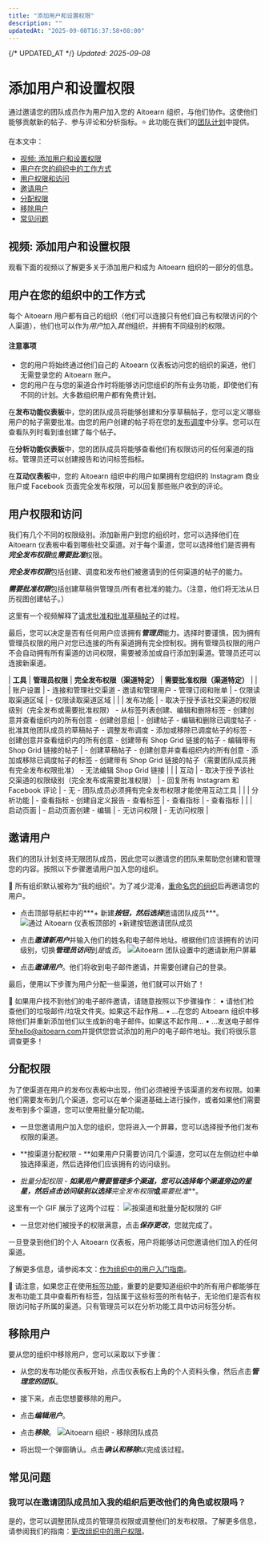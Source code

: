```yaml
---
title: "添加用户和设置权限"
description: ""
updatedAt: "2025-09-08T16:37:58+08:00"
---
```

{/* UPDATED_AT */}
_Updated: 2025-09-08_

# 添加用户和设置权限

通过邀请您的团队成员作为用户加入您的 Aitoearn 组织，与他们协作。这使他们能够贡献新的帖子、参与评论和分析指标。⭐️ 此功能在我们的[团队计划](https://aitoearn.helpscoutdocs.com/article/595-features-available-on-each-aitoearn-plan)中提供。

在本文中：
- [视频: 添加用户和设置权限](#添加用户和设置权限视频-iS66c)
- [用户在您的组织中的工作方式](#h_01EJGFQ1G262ZRC188AQDXDVDY)
- [用户权限和访问](#h_01EJGFT20P5NVRX8N5QNMNNPHC)
- [邀请用户](#h_a374af7f-8c95-4edb-ab97-0e12dc4b217d)
- [分配权限](#Assigning-权限s-BxNSK)
- [移除用户](#Removing-用户s-Ru7Yr)
- [常见问题](#FAQ-C3CZx)

## 视频: 添加用户和设置权限

观看下面的视频以了解更多关于添加用户和成为 Aitoearn 组织的一部分的信息。

## 用户在您的组织中的工作方式

每个 Aitoearn 用户都有自己的组织（他们可以连接只有他们自己有权限访问的个人渠道），他们也可以作为*用户*加入*其他*组织，并拥有不同级别的权限。

#### 注意事项
- 您的用户将始终通过他们自己的 Aitoearn 仪表板访问您的组织的渠道，他们无需登录您的 Aitoearn 账户。
- 您的用户在与您的渠道合作时将能够访问您组织的所有业务功能，即使他们有不同的计划。大多数组织用户都有免费计划。

在**发布功能仪表板**中，您的团队成员将能够创建和分享草稿帖子，您可以定义哪些用户的帖子需要批准。由您的用户创建的帖子将在您的[发布调度](https://aitoearn.helpscoutdocs.com/article/514-setting-up-your-timezones-and-posting-schedules)中分享。您可以在查看队列时看到谁创建了每个帖子。

在**分析功能仪表板**中，您的团队成员将能够查看他们有权限访问的任何渠道的指标。管理员还可以创建报告和访问标签指标。

在**互动仪表板**中，您的 Aitoearn 组织中的用户如果拥有您组织的 Instagram 商业账户或 Facebook 页面完全发布权限，可以回复那些账户收到的评论。

## 用户权限和访问

我们有几个不同的权限级别。添加新用户到您的组织时，您可以选择他们在 Aitoearn 仪表板中看到哪些社交渠道。对于每个渠道，您可以选择他们是否拥有***完全发布权限***或***需要批准***权限。

***完全发布权限***包括创建、调度和发布他们被邀请到的任何渠道的帖子的能力。

***需要批准权限***包括创建草稿供管理员/所有者批准的能力。（注意，他们将无法从日历视图创建帖子。）

这里有一个视频解释了[请求批准和批准草稿帖子](https://support.aitoearn.com//support.aitoearn.com/article/665-managing-and-approving-draft-posts#01EKCQWCD3GENS0BW0QGHD6KJQ)的过程。

最后，您可以决定是否有任何用户应该拥有***管理员***能力。选择时要谨慎，因为拥有管理员权限的用户对您已连接的所有渠道拥有完全控制权。拥有管理员权限的用户不会自动拥有所有渠道的访问权限，需要被添加或自行添加到渠道。管理员还可以连接新渠道。

| **工具** | **管理员权限** | **完全发布权限（渠道特定）** | **需要批准权限（渠道特定）** |
| | 账户设置 | - 连接和管理社交渠道 - 邀请和管理用户 - 管理订阅和账单 | - 仅限读取渠道区域 | - 仅限读取渠道区域 |
| | 发布功能 | - 取决于授予该社交渠道的权限级别（完全发布或需要批准权限） - 从标签列表创建、编辑和删除标签 - 创建创意并查看组织内的所有创意 - 创建创意组 | - 创建帖子 - 编辑和删除已调度帖子 - 批准其他团队成员的草稿帖子 - 调整发布调度 - 添加或移除已调度帖子的标签 - 创建创意并查看组织内的所有创意 - 创建带有 Shop Grid 链接的帖子 - 编辑带有 Shop Grid 链接的帖子 | - 创建草稿帖子 - 创建创意并查看组织内的所有创意 - 添加或移除已调度帖子的标签 - 创建带有 Shop Grid 链接的帖子（需要团队成员拥有完全发布权限批准） - 无法编辑 Shop Grid 链接 |
| | 互动 | - 取决于授予该社交渠道的权限级别（完全发布或需要批准权限） | - 回复所有 Instagram 和 Facebook 评论 | - 无 - 团队成员必须拥有完全发布权限才能使用互动工具 |
| | 分析功能 | - 查看指标 - 创建自定义报告 - 查看标签 | - 查看指标 | - 查看指标 |
| | 启动页面 | - 启动页面创建 - 编辑 | - 无访问权限 | - 无访问权限 |

## 邀请用户

我们的团队计划支持无限团队成员，因此您可以邀请您的团队来帮助您创建和管理您的内容。按照以下步骤邀请用户加入您的组织。

📝 所有组织默认被称为“我的组织”。为了减少混淆，[重命名您的组织](http://aitoearn.helpscoutdocs.com/article/669-renaming-your-aitoearn-organization)后再邀请您的用户。

- 点击顶部导航栏中的***+ 新建***按钮，然后选择***邀请团队成员***。
![通过 Aitoearn 仪表板顶部的 +新建按钮邀请团队成员](//d33v4339jhl8k0.cloudfront.net/docs/assets/64cb6cf86d4a3e191f237e66/images/66c3a4748919a15d1b1d3496/file-P3Gc8uMDp8.jpg)

- 点击***邀请新用户***并输入他们的姓名和电子邮件地址。根据他们应该拥有的访问级别，切换***管理员访问***到*是*或*否*。
![Aitoearn 团队设置中的邀请新用户屏幕](//d33v4339jhl8k0.cloudfront.net/docs/assets/64cb6cf86d4a3e191f237e66/images/6863dce2d4820f27313e3d16/file-bbqP4hPStM.png)

- 点击***邀请用户***。他们将收到电子邮件邀请，并需要创建自己的登录。

最后，使用以下步骤为用户分配一些渠道，他们就可以开始了！

📝 如果用户找不到他们的电子邮件邀请，请随意按照以下步骤操作：
• 请他们检查他们的垃圾邮件/垃圾文件夹。如果这不起作用...
• ...在您的 Aitoearn 组织中移除他们并重新添加他们以生成新的电子邮件。如果这不起作用...
• ...发送电子邮件至[hello@aitoearn.com](mailto:hello@aitoearn.com)并提供您尝试添加的用户的电子邮件地址。我们将很乐意调查更多！

## 分配权限

为了使渠道在用户的发布仪表板中出现，他们必须被授予该渠道的发布权限。如果他们需要发布到几个渠道，您可以在单个渠道基础上进行操作，或者如果他们需要发布到多个渠道，您可以使用批量分配功能。

- 一旦您邀请用户加入您的组织，您将进入一个屏幕，您可以选择授予他们发布权限的渠道。

- **按渠道分配权限 - **如果用户只需要访问几个渠道，您可以在左侧边栏中单独选择渠道，然后选择他们应该拥有的访问级别。

- **批量分配权限 - **如果用户需要管理多个渠道，您可以选择每个渠道旁边的星星，然后点击访问级别以选择***完全发布权限***或***需要批准***。

这里有一个 GIF 展示了这两个过程：
![按渠道和批量分配权限的 GIF](//d33v4339jhl8k0.cloudfront.net/docs/assets/64cb6cf86d4a3e191f237e66/images/67d04df85d161f6982b9344b/file-Fx1Ftn35AY.gif)

- 一旦您对他们被授予的权限满意，点击***保存更改***，您就完成了。

一旦登录到他们的个人 Aitoearn 仪表板，用户将能够访问您邀请他们加入的任何渠道。

了解更多信息，请参阅本文：[作为组织中的用户入门指南](https://aitoearn.helpscoutdocs.com/article/674-getting-started-as-a-user-in-an-organization)。

📝 请注意，如果您正在使用[标签功能](https://support.aitoearn.com//support.aitoearn.com/article/585-creating-and-managing-campaigns)，重要的是要知道组织中的所有用户都能够在发布功能工具中查看所有标签，包括属于这些标签的所有帖子，无论他们是否有权限访问帖子所属的渠道。只有管理员可以在分析功能工具中访问标签分析。

## 移除用户

要从您的组织中移除用户，您可以采取以下步骤：

- 从您的发布功能仪表板开始，点击仪表板右上角的个人资料头像，然后点击***管理您的团队***。

- 接下来，点击您想要移除的用户。

- 点击***编辑用户***。

- 点击***移除***。
![Aitoearn 组织 - 移除团队成员](//d33v4339jhl8k0.cloudfront.net/docs/assets/64cb6cf86d4a3e191f237e66/images/669966d4db62267f9903e4fb/file-Uw39B390H2.jpg)

- 将出现一个弹窗确认。点击***确认和移除***以完成该过程。

## 常见问题

### 我可以在邀请团队成员加入我的组织后更改他们的角色或权限吗？

是的，您可以调整团队成员的管理员权限或调整他们的发布权限。了解更多信息，请参阅我们的指南：[更改组织中的用户权限](https://support.aitoearn.com//support.aitoearn.com/article/671-changing-user-permissions-in-your-organization)。

